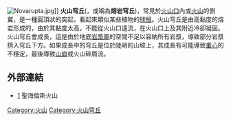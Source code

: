 {{Expand|time=2018-04-06T11:45:01+00:00}}
[[File:Novarupta.jpg|thumbnail]]]]
'''火山穹丘'''({{lang-en|lava dome}}，或稱為'''熔岩穹丘''')，常見於[[火山口|火山口]]內或[[火山|火山]]的側翼，是一種圓頂狀的突起，看起來類似某些植物的[[球莖|球根]]。火山穹丘是由高黏度的熔岩形成的，由於其黏度太高，不能從火山口遠流，在火山口上及其附近冷卻凝固。火山穹丘會成長，這是由於地底[[岩漿庫|岩漿庫]]的空間不足以容納所有岩漿，導致部分岩漿擠入穹丘下方。如果成長中的穹丘是位於陡峭的山坡上，其成長有可能導致[[重心|重心]]的不穩定，最後導致[[山崩|山崩]]或火山碎屑流。

== 外部連結 ==
* {{En}}[http://sa.ylib.com/news/newsshow.asp?FDocNo=730&CL=32#dic] {{Wayback|url=http://sa.ylib.com/news/newsshow.asp?FDocNo=730&CL=32#dic |date=20060626091713 }} 聖海倫斯火山

{{火山}}

[[Category:火山|Category:火山]]
[[Category:火山穹丘|Category:火山穹丘]]